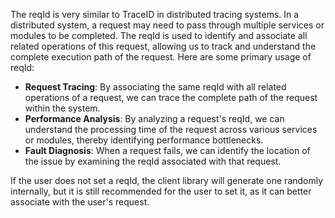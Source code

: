 The reqId is very similar to TraceID in distributed tracing systems. In a distributed system, a request may need to pass through multiple services or modules to be completed. The reqId is used to identify and associate all related operations of this request, allowing us to track and understand the complete execution path of the request.
Here are some primary usage of reqId:

- **Request Tracing**: By associating the same reqId with all related operations of a request, we can trace the complete path of the request within the system.
- **Performance Analysis**: By analyzing a request's reqId, we can understand the processing time of the request across various services or modules, thereby identifying performance bottlenecks.
- **Fault Diagnosis**: When a request fails, we can identify the location of the issue by examining the reqId associated with that request.

If the user does not set a reqId, the client library will generate one randomly internally, but it is still recommended for the user to set it, as it can better associate with the user's request.
